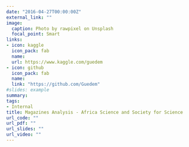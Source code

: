 ```yaml
---
date: "2016-04-27T00:00:00Z"
external_link: ""
image:
  caption: Photo by rawpixel on Unsplash
  focal_point: Smart
links:
- icon: kaggle
  icon_pack: fab
  name:
  url: https://www.kaggle.com/guedem
- icon: github
  icon_pack: fab
  name: 
  link: "https://github.com/Guedem"
#slides: example
summary:
tags:
- Internal
title: Magazines Analysis - Africa Science and Society for Science
url_code: ""
url_pdf: ""
url_slides: ""
url_video: ""
---
```





